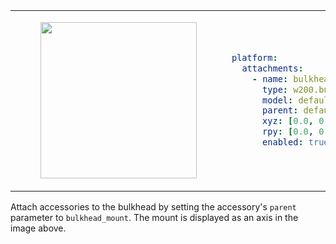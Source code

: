<table>
<tr>
<td>
<center>
<figure>
    <img src={require("./img/bulkhead_default.png").default} width="250" />
</figure>
</center>
</td>
<td>

```yaml
platform:
  attachments:
    - name: bulkhead
      type: w200.bulkhead
      model: default
      parent: default_mount
      xyz: [0.0, 0.0, 0.0]
      rpy: [0.0, 0.0, 0.0]
      enabled: true
```

</td>
</tr>
</table>

Attach accessories to the bulkhead by setting the accessory's `parent` parameter to `bulkhead_mount`. The mount is displayed as an axis in the image above.
